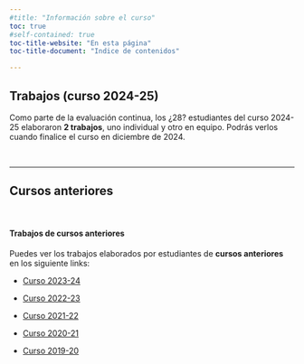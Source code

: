 ```yaml
---
#title: "Información sobre el curso"
toc: true
#self-contained: true
toc-title-website: "En esta página"
toc-title-document: "Indice de contenidos"

---
```


## Trabajos (curso 2024-25)


Como parte de la evaluación continua, los ¿28? estudiantes del curso 2024-25 elaboraron **2 trabajos**, uno individual y otro en equipo. Podrás verlos cuando finalice el curso en diciembre de 2024.


<br>

-----------------------------------

## Cursos anteriores

<br>

::: {.callout-note collapse="false" appearance="default" icon="false"}
#### Trabajos de cursos anteriores


Puedes ver los trabajos elaborados por estudiantes de **cursos anteriores** en los siguiente links:

   - [Curso 2023-24](./mas-cosas/07-trabajos_2023-24.html){target="_blank"}

   - [Curso 2022-23](./mas-cosas/07-trabajos_2022-23.html){target="_blank"}
   
   - [Curso 2021-22](./mas-cosas/07-trabajos_2021-22.html){target="_blank"}
   
   - [Curso 2020-21](./mas-cosas/07-trabajos_2020-21.html){target="_blank"}
   
   - [Curso 2019-20](./mas-cosas/07-trabajos_2019-20.html){target="_blank"}

:::

